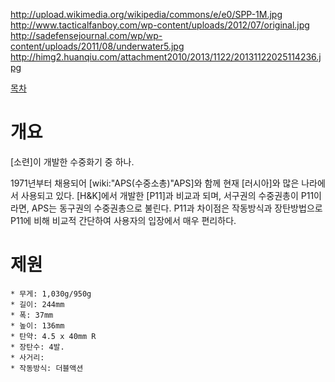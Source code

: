 http://upload.wikimedia.org/wikipedia/commons/e/e0/SPP-1M.jpg
http://www.tacticalfanboy.com/wp-content/uploads/2012/07/original.jpg
http://sadefensejournal.com/wp/wp-content/uploads/2011/08/underwater5.jpg
http://himg2.huanqiu.com/attachment2010/2013/1122/20131122025114236.jpg

[[목차]]
= 개요 =
[소련]이 개발한 수중화기 중 하나.

1971년부터 채용되어 [wiki:"APS(수중소총)"APS]와 함께 현재 [러시아]와 많은 나라에서 사용되고 있다. [H&K]에서 개발한 [P11]과 비교과 되며, 서구권의 수중권총이 P11이라면, APS는 동구권의 수중권총으로 불린다. P11과 차이점은 작동방식과 장탄방법으로 P11에 비해 비교적 간단하여 사용자의 입장에서 매우 편리하다.


= 제원 =
 * 무게: 1,030g/950g
 * 길이: 244mm
 * 폭: 37mm
 * 높이: 136mm
 * 탄약: 4.5 x 40mm R
 * 장탄수: 4발.
 * 사거리: 
 * 작동방식: 더블액션


